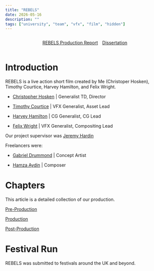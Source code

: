 ```yaml
---
title: "REBELS"
date: 2026-05-16
description: ""
tags: ["university", "team", "vfx", "film", "hidden"]
---
```


<div style="display: flex; justify-content:center; align-items: center; margin: 1em; gap: 1em;">

<a class="md-box-button" href="/blog/mfs/mfs_report.pdf" target="_blank"> REBELS Production Report </a>

<a class="md-box-button" href="https://github.com/cjhosken/MayaFluidSimulator" target="_blank"> Dissertation </a>

</div>

# Introduction

REBELS is a live action short film created by Me (Christoper Hosken), Timothy Courtice, Harvey Hamilton, and Felix Wright.

- [Christopher Hosken]() | Generalist TD, Director

- [Timothy Courtice]() | VFX Generalist, Asset Lead

- [Harvey Hamilton]() | CG Generalist, CG Lead

- [Felix Wright]() | VFX Generalist, Compositing Lead

Our project supervisor was [Jeremy Hardin]()

Freelancers were:

- [Gabriel Drummond]() | Concept Artist

- [Hamza Aydin]() | Composer

# Chapters

This article is a detailed collection of our production.

[Pre-Production](/blog/rebels/preproduction)

[Production](/blog/rebels/production)

[Post-Production](/blog/rebels/postproduction)

# Festival Run

REBELS was submitted to festivals around the UK and beyond.